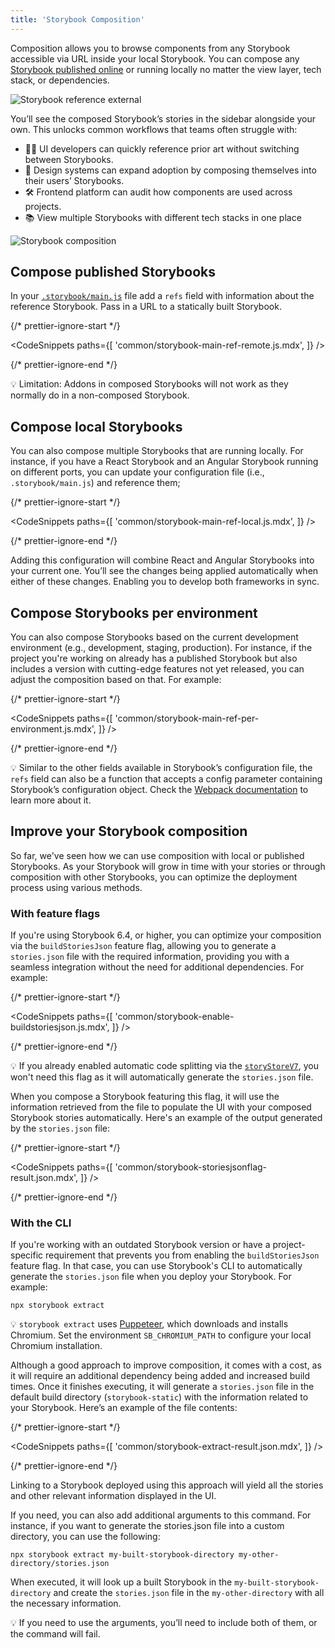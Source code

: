 ```yaml
---
title: 'Storybook Composition'
---
```


Composition allows you to browse components from any Storybook accessible via URL inside your local Storybook. You can compose any [Storybook published online](./publish-storybook.md) or running locally no matter the view layer, tech stack, or dependencies.

![Storybook reference external](./reference-external-storybooks-composition.jpg)

You’ll see the composed Storybook’s stories in the sidebar alongside your own. This unlocks common workflows that teams often struggle with:

- 👩‍💻 UI developers can quickly reference prior art without switching between Storybooks.
- 🎨 Design systems can expand adoption by composing themselves into their users’ Storybooks.
- 🛠 Frontend platform can audit how components are used across projects.
- 📚 View multiple Storybooks with different tech stacks in one place

![Storybook composition](./combine-storybooks.png)

## Compose published Storybooks

In your [`.storybook/main.js`](../configure/overview.md#configure-story-rendering) file add a `refs` field with information about the reference Storybook. Pass in a URL to a statically built Storybook.

{/* prettier-ignore-start */}

<CodeSnippets
  paths={[
    'common/storybook-main-ref-remote.js.mdx',
  ]}
/>

{/* prettier-ignore-end */}

<div class="aside">
 💡 Limitation: Addons in composed Storybooks will not work as they normally do in a non-composed Storybook.
</div>

## Compose local Storybooks

You can also compose multiple Storybooks that are running locally. For instance, if you have a React Storybook and an Angular Storybook running on different ports, you can update your configuration file (i.e., `.storybook/main.js`) and reference them;

{/* prettier-ignore-start */}

<CodeSnippets
  paths={[
    'common/storybook-main-ref-local.js.mdx',
  ]}
/>

{/* prettier-ignore-end */}

Adding this configuration will combine React and Angular Storybooks into your current one. You’ll see the changes being applied automatically when either of these changes. Enabling you to develop both frameworks in sync.

## Compose Storybooks per environment

You can also compose Storybooks based on the current development environment (e.g., development, staging, production). For instance, if the project you're working on already has a published Storybook but also includes a version with cutting-edge features not yet released, you can adjust the composition based on that. For example:

{/* prettier-ignore-start */}

<CodeSnippets
  paths={[
    'common/storybook-main-ref-per-environment.js.mdx',
  ]}
/>

{/* prettier-ignore-end */}

<div class="aside">

💡 Similar to the other fields available in Storybook’s configuration file, the `refs` field can also be a function that accepts a config parameter containing Storybook’s configuration object. Check the [Webpack documentation](../builders/webpack.md#extending-storybooks-webpack-config) to learn more about it.

</div>

## Improve your Storybook composition

So far, we've seen how we can use composition with local or published Storybooks. As your Storybook will grow in time with your stories or through composition with other Storybooks, you can optimize the deployment process using various methods.

### With feature flags

If you're using Storybook 6.4, or higher, you can optimize your composition via the `buildStoriesJson` feature flag, allowing you to generate a `stories.json` file with the required information, providing you with a seamless integration without the need for additional dependencies. For example:

{/* prettier-ignore-start */}

<CodeSnippets
  paths={[
    'common/storybook-enable-buildstoriesjson.js.mdx',
  ]}
/>

{/* prettier-ignore-end */}

<div class="aside">

💡 If you already enabled automatic code splitting via the [`storyStoreV7`](https://storybook.js.org/docs/react/builders/webpack#code-splitting), you won't need this flag as it will automatically generate the `stories.json` file.

</div>

When you compose a Storybook featuring this flag, it will use the information retrieved from the file to populate the UI with your composed Storybook stories automatically. Here's an example of the output generated by the `stories.json` file:

{/* prettier-ignore-start */}

<CodeSnippets
  paths={[
    'common/storybook-storiesjsonflag-result.json.mdx',
  ]}
/>

{/* prettier-ignore-end */}

### With the CLI

If you're working with an outdated Storybook version or have a project-specific requirement that prevents you from enabling the `buildStoriesJson` feature flag. In that case, you can use Storybook's CLI to automatically generate the `stories.json` file when you deploy your Storybook. For example:

```shell
npx storybook extract
```

<div class="aside">

💡 `storybook extract` uses [Puppeteer](https://www.npmjs.com/package/puppeteer), which downloads and installs Chromium. Set the environment `SB_CHROMIUM_PATH` to configure your local Chromium installation.

</div>

Although a good approach to improve composition, it comes with a cost, as it will require an additional dependency being added and increased build times. Once it finishes executing, it will generate a `stories.json` file in the default build directory (`storybook-static`) with the information related to your Storybook. Here’s an example of the file contents:

{/* prettier-ignore-start */}

<CodeSnippets
  paths={[
    'common/storybook-extract-result.json.mdx',
  ]}
/>

{/* prettier-ignore-end */}

Linking to a Storybook deployed using this approach will yield all the stories and other relevant information displayed in the UI.

If you need, you can also add additional arguments to this command. For instance, if you want to generate the stories.json file into a custom directory, you can use the following:

```shell
npx storybook extract my-built-storybook-directory my-other-directory/stories.json
```

When executed, it will look up a built Storybook in the `my-built-storybook-directory` and create the `stories.json` file in the `my-other-directory` with all the necessary information.

<div class="aside">

💡 If you need to use the arguments, you’ll need to include both of them, or the command will fail.

</div>
